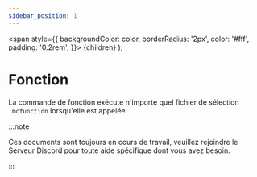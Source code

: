 ```yaml
---
sidebar_position: 1
---
```

  <span
    style={{
      backgroundColor: color,
      borderRadius: '2px',
      color: '#fff',
      padding: '0.2rem',
    }}>
    {children}
  </span>
);

# Fonction

La commande de fonction exécute n'importe quel fichier de sélection `.mcfunction` lorsqu'elle est appelée.

:::note

Ces documents sont toujours en cours de travail, veuillez rejoindre le <Link to="https://discord.datapackhub.net/">Serveur Discord</Link> pour toute aide spécifique dont vous avez besoin.

:::